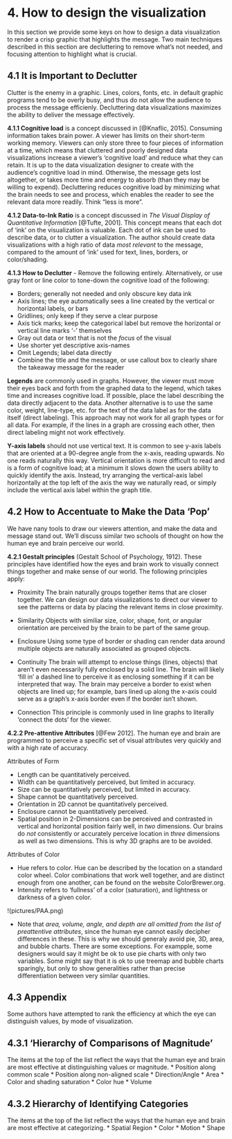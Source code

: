 # 4. How to design the visualization

In this section we provide some keys on how to design a data visualization to render a crisp graphic that highlights the message.
Two main techniques described in this section are decluttering to remove what's not needed, and focusing attention to highlight what is crucial.

## 4.1 It is Important to Declutter

Clutter is the enemy in a graphic. Lines, colors, fonts, etc. in default graphic programs tend to be overly busy, and thus do not allow the audience to process the message efficienly. Decluttering data visualizations maximizes the ability to deliver the message effectively.

**4.1.1 Cognitive load** is a concept discussed in [@Knaflic, 2015]. Consuming information takes brain power. A viewer has limits on their short-term working memory. Viewers can only store three to four pieces of information at a time, which means that cluttered and poorly designed data visualizations increase a viewer's 'cognitive load' and reduce what they can retain. It is up to the data visualization designer to create with the audience's cognitive load in mind. Otherwise, the message gets lost altogether, or takes more time and energy to absorb (than they may be willing to expend). Decluttering reduces cognitive load by minimizing what the brain needs to see and process, which enables the reader to see the relevant data more readily. Think "less is more".

**4.1.2 Data-to-Ink Ratio** is a concept discussed in *The Visual Display of Quantitative Information* [@Tufte, 2001]. This concept means that each dot of 'ink' on the visualization is valuable.  Each dot of ink can be used to describe data, or to clutter a visualization. The author should create data visualizations with a high ratio of data *most relevant* to the message, compared to the amount of 'ink' used for text, lines, borders, or color/shading.

**4.1.3 How to Declutter** - 	Remove the following entirely. Alternatively, or use gray font or line color to tone-down the cognitive load of the following:

* Borders; generally not needed and only obscure key data ink
* Axis lines; the eye automatically sees a line created by the vertical or horizontal labels, or bars
* Gridlines; only keep if they serve a clear purpose
* Axis tick marks; keep the categorical label but remove the horizontal or vertical line marks '-' themselves
* Gray out data or text that is not the *focus* of the visual 
* Use shorter yet descriptive axis-names
* Omit Legends; label data directly 
* Combine the title and the message, or use callout box to clearly share the takeaway message for the reader
		
**Legends** are commonly used in graphs. However, the viewer must move their eyes back and forth from the graphed data to the legend, which takes time and increases cognitive load. If possible, place the label describing the data directly adjacent to the data. Another alternative is to use the same color, weight, line-type, etc. for the text of the data label as for the data itself (direct labeling). This approach may not work for all graph types or for all data. For example, if the lines in a graph are crossing each other, then direct labeling might not work effectively. 

**Y-axis labels** should not use vertical text. It is common to see y-axis labels that are oriented at a 90-degree angle from the x-axis, reading upwards. No one reads naturally this way. Vertical orientation is more difficult to read and is a form of cognitive load; at a minimum it slows down the users ability to quickly identify the axis. Instead, try arranging the vertical-axis label horizontally at the top left of the axis the way we naturally read, or simply include the vertical axis label within the graph title.
		

## 4.2 How to Accentuate to Make the Data ‘Pop’

We have nany tools to draw our viewers attention, and make the data and message stand out. We'll discuss similar two schools of thought on how the human eye and brain perceive our world.

**4.2.1 Gestalt principles** (Gestalt School of Psychology, 1912). These principles have identified how the eyes and brain work to visually connect things together and make sense of our world. The following principles apply:
	
* Proximity
The brain naturally groups together items that are closer together. We can design our data visualizations to direct our viewer to see the patterns or data by placing the relevant items in close proximity.

* Similarity
Objects with similiar size, color, shape, font, or angular orientation are perceived by the brain to be part of the same group. 

* Enclosure
Using some type of border or shading can render data around multiple objects are naturally associated as grouped objects.  

* Continuity
The brain will attempt to enclose things (lines, objects) that aren't even necessarily fully enclosed by a solid line. The brain will likely 'fill in' a dashed line to perceive it as enclosing something if it can be interpreted that way. The brain may perceive a border to exist when objects are lined up; for example, bars lined up along the x-axis could serve as a graph's x-axis border even if the border isn't shown.

* Connection
This principle is commonly used in line graphs to literally 'connect the dots' for the viewer.
	
**4.2.2 Pre-attentive Attributes** [@Few 2012]. The human eye and brain are programmed to perceive a specific set of visual attributes very quickly and with a high rate of accuracy.
	
Attributes of Form

* Length can be quantitatively perceived.
* Width can be quantitatively perceived, but limited in accuracy.
* Size can be quantitatively perceived, but limited in accuracy.
* Shape cannot be quantitatively perceived.
* Orientation in 2D cannot be quantitatively perceived.
* Enclosure cannot be quantitatively perceived.
* Spatial position in 2-Dimensions can be perceived and contrasted in vertical and horizontal position fairly well, in _two_ dimensions. Our brains do _not_ consistently or accurately perceive location in _three_ dimensions as well as two dimensions. This is why 3D graphs are to be avoided.
	
Attributes of Color

* Hue refers to color. Hue can be described by the location on a standard color wheel. Color combinations that work well together, and are distinct enough from one another, can be found on the website ColorBrewer.org.
* Intensity refers to 'fullness' of a color (saturation), and lightness or darkness of a given color.
		
!(pictures/PAA.png)

* Note that _area, volume, angle, and depth are all omitted from the list of preattentive attributes_, since the human eye cannot easily decipher differences in these. This is why we should generaly avoid pie, 3D, area, and bubble charts. There are some exceptions. For exampple, some designers would say it might be ok to use pie charts with only two variables. Some might say that it is ok to use treemap and bubble charts sparingly, but only to show generalities rather than precise differentiation between very similar quantities.

## 4.3 Appendix

Some authors have attempted to rank the efficiency at which the eye can distinguish values, by mode of visualization. 


## 4.3.1 'Hierarchy of Comparisons of Magnitude'
The items at the top of the list reflect the ways that the human eye and brain are most effective at distinguishing values or magnitude.
* Position along common scale
* Position along non-aligned scale
* Direction/Angle
* Area
* Color and shading saturation
* Color hue
* Volume


## 4.3.2 Hierarchy of Identifying Categories
The items at the top of the list reflect the ways that the human eye and brain are most effective at categorizing.
* Spatial Region
* Color
* Motion
* Shape
